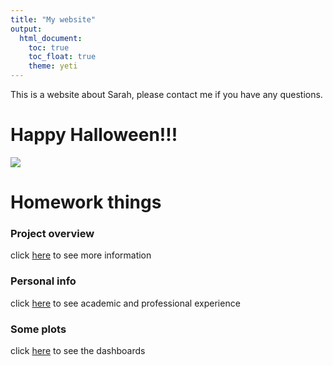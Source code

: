 ```yaml
---
title: "My website"
output: 
  html_document:
    toc: true
    toc_float: true
    theme: yeti
---
```



This is a website about Sarah, please contact me if you have any questions.


# Happy Halloween!!!

![](https://media1.tenor.com/images/bef0be7bf00f8ce6449feeefe7b34977/tenor.gif?itemid=15119354)

# Homework things

### Project overview
click [here](about1.html) to see more information

### Personal info
click [here](about2.html) to see academic and professional experience

### Some plots
click [here](plots.html) to see the dashboards